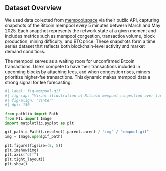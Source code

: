 ## Dataset Overview

We used data collected from [mempool.space](https://mempool.space/) via their public API, capturing snapshots of the Bitcoin mempool every 5 minutes between March and May 2025. Each snapshot represents the network state at a given moment and includes metrics such as mempool congestion, transaction volume, block production, mining difficulty, and BTC price. These snapshots form a time series dataset that reflects both blockchain-level activity and market demand conditions.

The mempool serves as a waiting room for unconfirmed Bitcoin transactions. Users compete to have their transactions included in upcoming blocks by attaching fees, and when congestion rises, miners prioritize higher-fee transactions. This dynamic makes mempool data a strong signal for fee forecasting.

```python
#| label: fig-mempool-gif
#| fig-cap: "Visual illustration of Bitcoin mempool congestion over time (source: mempool.space)."
#| fig-align: "center"
#| dpi: 150

from pathlib import Path
from PIL import Image
import matplotlib.pyplot as plt

gif_path = Path().resolve().parent.parent / "img" / "mempool.gif"
img = Image.open(gif_path)

plt.figure(figsize=(8, 5))
plt.imshow(img)
plt.axis("off")
plt.tight_layout()
plt.show()
```
